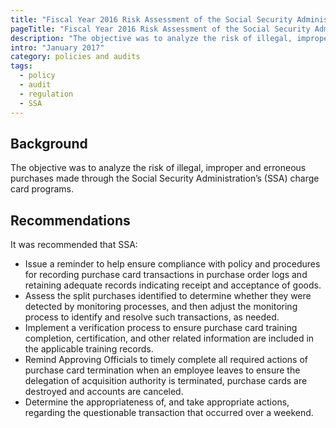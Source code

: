 ```yaml
---
title: "Fiscal Year 2016 Risk Assessment of the Social Security Administration’s Charge Card Programs"
pageTitle: "Fiscal Year 2016 Risk Assessment of the Social Security Administration’s Charge Card Programs"
description: "The objective was to analyze the risk of illegal, improper and erroneous purchases made through the Social Security Administration’s (SSA) charge card programs."
intro: "January 2017"
category: policies and audits
tags:
  - policy
  - audit
  - regulation
  - SSA
---
```



<LinkButton link="https://oig-files.ssa.gov/audits/full/A-13-17-50231.pdf" text="View full audit" />

## Background

The objective was to analyze the risk of illegal, improper and erroneous purchases made through the Social Security Administration’s (SSA) charge card programs. 

## Recommendations

It was recommended that SSA:

- Issue a reminder to help ensure compliance with policy and procedures for recording purchase card transactions in purchase order logs and retaining adequate records indicating receipt and acceptance of goods. 
- Assess the split purchases identified to determine whether they were detected by monitoring processes, and then adjust the monitoring process to identify and resolve such transactions, as needed. 
- Implement a verification process to ensure purchase card training completion, certification, and other related information are included in the applicable training records.
- Remind Approving Officials to timely complete all required actions of purchase card termination when an employee leaves to ensure the delegation of acquisition authority is terminated, purchase cards are destroyed and accounts are canceled. 
- Determine the appropriateness of, and take appropriate actions, regarding the questionable transaction that occurred over a weekend.
